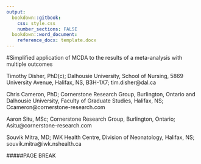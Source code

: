 ```yaml
---
output:
  bookdown::gitbook:
    css: style.css
    number_sections: FALSE
  bookdown::word_document:
    reference_docx: template.docx
---
```


#Simplified application of MCDA to the results of a meta-analysis with multiple outcomes

Timothy Disher, PhD(c); Dalhousie University, School of Nursing, 5869 University Avenue, Halifax, NS, B3H-1X7; tim.disher@dal.ca  

Chris Cameron, PhD; Cornerstone Research Group, Burlington, Ontario and Dalhousie University, Faculty of Graduate Studies, Halifax, NS; Ccameron@cornerstone-research.com  

Aaron Situ, MSc; Cornerstone Research Group, Burlington, Ontario; Asitu@cornerstone-research.com  

Souvik Mitra, MD; IWK Health Centre, Division of Neonatology, Halifax, NS; souvik.mitra@iwk.nshealth.ca  

#####PAGE BREAK